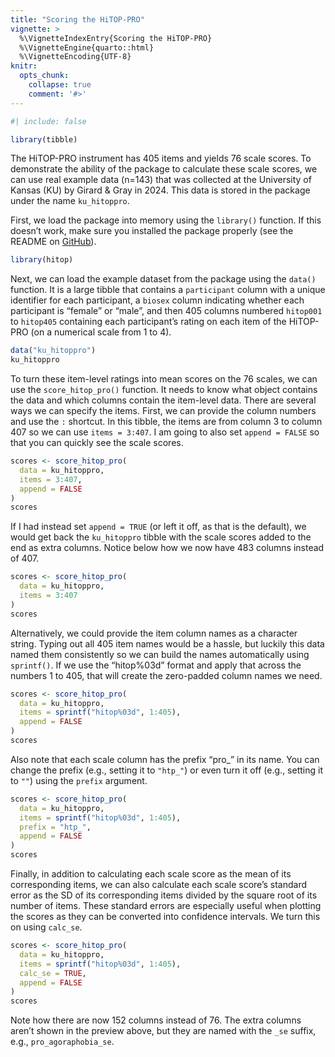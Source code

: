 ```yaml
---
title: "Scoring the HiTOP-PRO"
vignette: >
  %\VignetteIndexEntry{Scoring the HiTOP-PRO}
  %\VignetteEngine{quarto::html}
  %\VignetteEncoding{UTF-8}
knitr:
  opts_chunk:
    collapse: true
    comment: '#>'
---
```


```r
#| include: false

library(tibble)
```


The HiTOP-PRO instrument has 405 items and yields 76 scale scores. To demonstrate the ability of the package to calculate these scale scores, we can use real example data (n=143) that was collected at the University of Kansas (KU) by Girard & Gray in 2024. This data is stored in the package under the name `ku_hitoppro`.

First, we load the package into memory using the `library()` function. If this doesn't work, make sure you installed the package properly (see the README on [GitHub](https://github.com/jmgirard/hitop)).

```r
library(hitop)
```

Next, we can load the example dataset from the package using the `data()` function. It is a large tibble that contains a `participant` column with a unique identifier for each participant, a `biosex` column indicating whether each participant is "female" or "male", and then 405 columns numbered `hitop001` to `hitop405` containing each participant's rating on each item of the HiTOP-PRO (on a numerical scale from 1 to 4).

```r
data("ku_hitoppro")
ku_hitoppro
```

To turn these item-level ratings into mean scores on the 76 scales, we can use the `score_hitop_pro()` function. It needs to know what object contains the data and which columns contain the item-level data. There are several ways we can specify the items. First, we can provide the column numbers and use the `:` shortcut. In this tibble, the items are from column 3 to column 407 so we can use `items = 3:407`. I am going to also set `append = FALSE` so that you can quickly see the scale scores.

```r
scores <- score_hitop_pro(
  data = ku_hitoppro,
  items = 3:407,
  append = FALSE
)
scores
```

If I had instead set `append = TRUE` (or left it off, as that is the default), we would get back the `ku_hitoppro` tibble with the scale scores added to the end as extra columns. Notice below how we now have 483 columns instead of 407.

```r
scores <- score_hitop_pro(
  data = ku_hitoppro,
  items = 3:407
)
scores
```

Alternatively, we could provide the item column names as a character string. Typing out all 405 item names would be a hassle, but luckily this data named them consistently so we can build the names automatically using `sprintf()`. If we use the "hitop%03d" format and apply that across the numbers 1 to 405, that will create the zero-padded column names we need.

```r
scores <- score_hitop_pro(
  data = ku_hitoppro,
  items = sprintf("hitop%03d", 1:405),
  append = FALSE
)
scores
```

Also note that each scale column has the prefix "pro_" in its name. You can change the prefix (e.g., setting it to `"htp_"`) or even turn it off (e.g., setting it to `""`) using the `prefix` argument.

```r
scores <- score_hitop_pro(
  data = ku_hitoppro,
  items = sprintf("hitop%03d", 1:405),
  prefix = "htp_",
  append = FALSE
)
scores
```

Finally, in addition to calculating each scale score as the mean of its corresponding items, we can also calculate each scale score's standard error as the SD of its corresponding items divided by the square root of its number of items. These standard errors are especially useful when plotting the scores as they can be converted into confidence intervals. We turn this on using `calc_se`.

```r
scores <- score_hitop_pro(
  data = ku_hitoppro,
  items = sprintf("hitop%03d", 1:405),
  calc_se = TRUE,
  append = FALSE
)
scores
```


Note how there are now 152 columns instead of 76. The extra columns aren't shown in the preview above, but they are named with the `_se` suffix, e.g., `pro_agoraphobia_se`.

